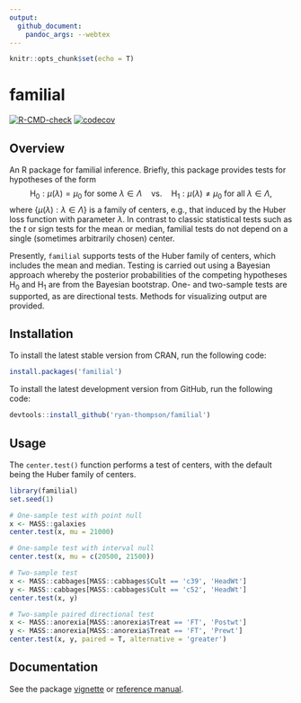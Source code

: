 ```yaml
---
output: 
  github_document:
    pandoc_args: --webtex
---
```


```r
knitr::opts_chunk$set(echo = T)
```

# familial

[![R-CMD-check](https://github.com/ryan-thompson/familial/workflows/R-CMD-check/badge.svg)](https://github.com/ryan-thompson/familial/actions)
[![codecov](https://codecov.io/gh/ryan-thompson/familial/branch/master/graph/badge.svg)](https://github.com/ryan-thompson/familial/actions)

## Overview

An R package for familial inference. Briefly, this package provides tests for hypotheses of the form
$$
\mathrm{H}_0:\mu(\lambda)=\mu_0\text{ for some }\lambda\in\Lambda\quad\text{vs.}\quad\mathrm{H}_1:\mu(\lambda)\neq\mu_0\text{ for all }\lambda\in\Lambda,
$$
where $\{\mu(\lambda):\lambda\in\Lambda\}$ is a family of centers, e.g., that induced by the Huber loss function with parameter $\lambda$. In contrast to classic statistical tests such as the $t$ or sign tests for the mean or median, familial tests do not depend on a single (sometimes arbitrarily chosen) center. <!-- See the package [vignette](vignette.pdf) for illustrations. -->

Presently, `familial` supports tests of the Huber family of centers, which includes the mean and median. Testing is carried out using a Bayesian approach whereby the posterior probabilities of the competing hypotheses $\mathrm{H}_0$ and $\mathrm{H}_1$ are from the Bayesian bootstrap. One- and two-sample tests are supported, as are directional tests. Methods for visualizing output are provided.

## Installation

To install the latest stable version from CRAN, run the following code:
``` r
install.packages('familial')
```

To install the latest development version from GitHub, run the following code:
``` r
devtools::install_github('ryan-thompson/familial')
```

## Usage

The `center.test()` function performs a test of centers, with the default being the Huber family of centers.
```r
library(familial)
set.seed(1)

# One-sample test with point null
x <- MASS::galaxies
center.test(x, mu = 21000)

# One-sample test with interval null
center.test(x, mu = c(20500, 21500))

# Two-sample test
x <- MASS::cabbages[MASS::cabbages$Cult == 'c39', 'HeadWt']
y <- MASS::cabbages[MASS::cabbages$Cult == 'c52', 'HeadWt']
center.test(x, y)

# Two-sample paired directional test
x <- MASS::anorexia[MASS::anorexia$Treat == 'FT', 'Postwt']
y <- MASS::anorexia[MASS::anorexia$Treat == 'FT', 'Prewt']
center.test(x, y, paired = T, alternative = 'greater')
```

## Documentation

See the package [vignette](https://cran.r-project.org/web/packages/familial/vignettes/vignette.html) or [reference manual](https://cran.r-project.org/web/packages/familial/familial.pdf).
